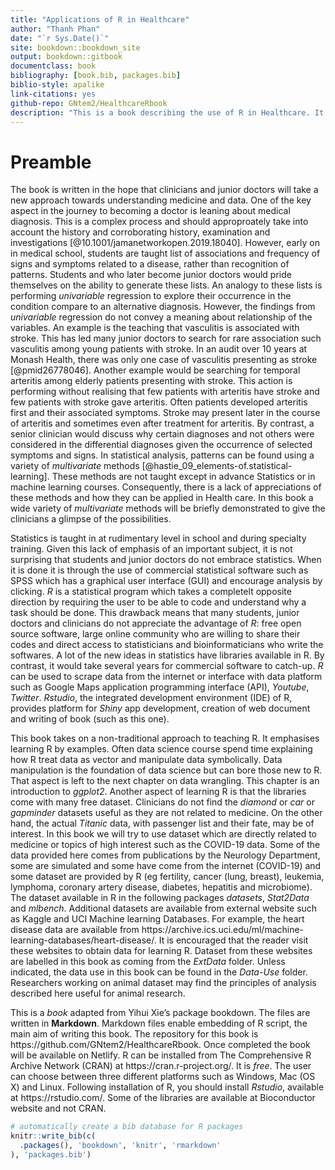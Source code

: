 --- 
title: "Applications of R in Healthcare"
author: "Thanh Phan"
date: "`r Sys.Date()`"
site: bookdown::bookdown_site
output: bookdown::gitbook
documentclass: book
bibliography: [book.bib, packages.bib]
biblio-style: apalike
link-citations: yes
github-repo: GNtem2/HealthcareRbook
description: "This is a book describing the use of R in Healthcare. It is aimed at beginners of R language. The majority of the examples are taken from works in Neurology. Where possible data from other disease such as heart disease, cancer and vaccine are used. The ideas and principles can be applied to other aspects of Healthcare. The output format for this example is bookdown::gitbook."
---

# Preamble

The book is written in the hope that clinicians and junior doctors will take a new approach towards understanding medicine and data. One of the key aspect in the journey to becoming a doctor is leaning about medical diagnosis. This is a complex process and should approproately take into account the history and corroborating history, examination and investigations  [@10.1001/jamanetworkopen.2019.18040]. However, early on in medical school, students are taught list of associations and frequency of signs and symptoms related to a disease,  rather than recognition of patterns. Students and who later become junior doctors would pride themselves on the ability to generate these lists. An analogy to these lists is performing _univariable_ regression to explore their occurrence in the condition compare to an alternative diagnosis. However, the findings from _univariable_ regression do not convey a meaning about relationship of the variables. An example is the teaching that vasculitis is associated with stroke. This has led many junior doctors to search for rare association such  vasculitis among young patients with stroke. In an audit over 10 years at Monash Health, there was only one case of vasculitis presenting as stroke [@pmid26778046]. Another example would be searching for temporal arteritis among elderly patients presenting with stroke. This action is performing without realising that few patients with arteritis have stroke and few patients with stroke gave arteritis. Often patients developed arteritis first and their associated symptoms. Stroke may present later in the course of arteritis and sometimes even after treatment for arteritis. By contrast, a senior clinician would discuss why certain diagnoses and not others were considered in the differential diagnoses given the occurrence of selected symptoms and signs. In statistical analysis, patterns can be found using a variety of _multivariate_ methods [@hastie_09_elements-of.statistical-learning]. These methods are not taught except in advance Statistics or in machine learning courses. Consequently, there is a lack of appreciations of these methods and how they can be applied in Health care. In this book a wide variety of _multivariate_ methods will be briefly demonstrated to give the clinicians a glimpse of the possibilities.

Statistics is taught in at rudimentary level in school and during specialty training. Given this lack of emphasis of an important subject, it is not surprising that students and junior doctors do not embrace statistics. When it is done it is through the use of commercial statistical software such as SPSS which has a graphical user interface (GUI) and encourage analysis by clicking. _R_ is a statistical program which takes a completelt opposite direction by requiring the user to be able to code and understand why a task should be done. This drawback means that many students, junior doctors and clinicians do not appreciate the advantage of _R_: free open source software, large online community who are willing to share their codes and direct access to statisticians and bioinformaticians who write the softwares. A lot of the new ideas in statistics have libraries available in R. By contrast, it would take several years for commercial software to catch-up. _R_ can be used to scrape data from the internet or interface with data platform such as Google Maps application programming interface (API), _Youtube_, _Twitter_. _Rstudio_, the integrated development environment (IDE) of R, provides platform for _Shiny_ app development, creation of web document and writing of book (such as this one).

This book takes on a non-traditional approach to teaching R. It emphasises learning R by examples. Often data science course spend time explaining how R treat data as vector and manipulate data symbolically. Data manipulation is the foundation of data science but can bore those new to R. That aspect is left to the next chapter on data wrangling. This chapter is an introduction to _ggplot2_. Another aspect of learning R is that the libraries come with many free dataset. Clinicians do not find the _diamond_ or _car_ or _gapminder_ datasets useful as they are not related to medicine. On the other hand, the actual _Titanic_ data, with passenger list and their fate, may be of interest. In this book we will try to use dataset which are directly related to medicine or topics of high interest such as the COVID-19 data. Some of the data provided here comes from publications by the Neurology Department, some are simulated and some have come from the internet (COVID-19) and some dataset are provided by R (eg fertility, cancer (lung, breast), leukemia, lymphoma, coronary artery disease, diabetes, hepatitis and microbiome). The dataset available in R in the following packages _datasets_, _Stat2Data_ and _mlbench_. Additional datasets are available from external website such as Kaggle and UCI Machine learning Databases.  For example, the heart disease data are available from https://archive.ics.uci.edu/ml/machine-learning-databases/heart-disease/. It is encouraged that the reader visit these websites to obtain data for learning R. Dataset from these websites are labelled in this book as coming from the _ExtData_ folder. Unless indicated, the data use in this book can be found in the _Data-Use_ folder. Researchers working on animal dataset may find the principles of analysis described here useful for animal research. 


This is a _book_ adapted from Yihui Xie's package bookdown. The files are written in **Markdown**. Markdown files enable embedding of R script, the main aim of writing this book. The repository for this book is https://github.com/GNtem2/HealthcareRbook. Once completed the book will be available on Netlify. R can be installed from The Comprehensive R Archive Network (CRAN) at https://cran.r-project.org/. It is _free_. The user can choose between three different platforms such as Windows, Mac (OS X) and Linux. Following installation of R, you should install _Rstudio_, available at https://rstudio.com/. Some of the libraries are available at Bioconductor website and not CRAN.

```{r include=FALSE}
# automatically create a bib database for R packages
knitr::write_bib(c(
  .packages(), 'bookdown', 'knitr', 'rmarkdown'
), 'packages.bib')
```


